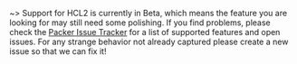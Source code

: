~> Support for HCL2 is currently in Beta, which means the feature you are looking for may still need some polishing. If you find problems, please check the [Packer Issue Tracker](https://github.com/Bourne-ID/packer/issues/9176) for a list of supported features and open issues. For any strange behavior not already captured please create a new issue so that we can fix it!
